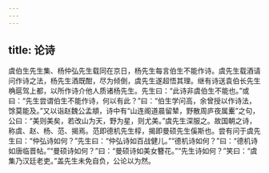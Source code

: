```yaml
---
---
---
```

title: 论诗
---




虞伯生先生集、杨仲弘先生载同在京日，杨先生每言伯生不能作诗。虞先生载酒请问作诗之法，杨先生酒既酣，尽为倾倒，虞先生遂超悟其理。继有诗送袁伯长先生桷扈驾上都，以所作诗介他人质诸杨先生。先生曰：“此诗非虞伯生不能也。”或曰：“先生尝谓伯生不能作诗，何以有此？”曰：“伯生学问高，余曾授以作诗法，馀莫能及。”又以诣赵魏公孟頫，诗中有“山连阁道晨留辇，野散周庐夜属櫜”之句，公曰：“美则美矣，若改山为天，野为星，则尤美。”虞先生深服之。故国朝之诗，称虞、赵、杨、范、揭焉。范即德机先生椁，揭即曼硕先生傒斯也。尝有问于虞先生曰：“仲弘诗如何？”先生曰：“仲弘诗如百战健儿。”“德机诗如何？”曰：“德机诗如唐临晋帖。”“曼硕诗如何？”曰：“曼硕诗如美女簪花。”“先生诗如何？”笑曰：“虞集乃汉廷老吏。”盖先生未免自负，公论以为然。